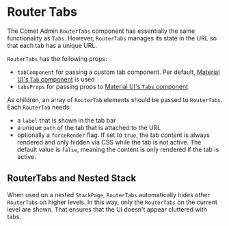 
<Meta title="Docs/Components/Tabs/Router Tabs" />

# Router Tabs

The Comet Admin `RouterTabs` component has essentially the same functionality as `Tabs`.
However, `RouterTabs` manages its state in the URL so that each tab has a unique URL.

`RouterTabs` has the following props:

-   `tabComponent` for passing a custom tab component. Per default, [Material UI's `Tab` component](https://v4.mui.com/api/tab/) is used
-   `tabsProps` for passing props to [Material UI's `Tabs` component](https://v4.mui.com/api/tabs/)

As children, an array of `RouterTab` elements should be passed to `RouterTabs`.
Each `RouterTab` needs:

-   a `label` that is shown in the tab bar
-   a unique `path` of the tab that is attached to the URL
-   optionally a `forceRender` flag.
    If set to `true`, the tab content is always rendered and only hidden via CSS while the tab is not active.
    The default value is `false`, meaning the content is only rendered if the tab is active.

<Canvas>
    <Story id="stories-components-tabs-routertabs--routertabs" />
</Canvas>

## RouterTabs and Nested Stack

When used on a nested `StackPage`, `RouterTabs` automatically hides other `RouterTabs` on higher levels.
In this way, only the `RouterTabs` on the current level are shown.
That ensures that the UI doesn't appear cluttered with tabs.

<Canvas>
    <Story id="stories-components-tabs-nested-stackswitch-with-routertabs--nested-stackswitch-with-routertabs" />
</Canvas>
